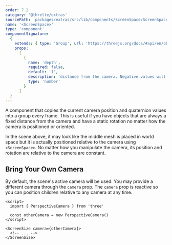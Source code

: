 ```yaml
---
order: 7.2
category: '@threlte/extras'
sourcePath: 'packages/extras/src/lib/components/ScreenSpace/ScreenSpace.svelte'
name: '<ScreenSpace>'
type: 'component'
componentSignature:
  {
    extends: { type: 'Group', url: 'https://threejs.org/docs/#api/en/objects/Group' },
    props:
      [
        {
          name: 'depth',
          required: false,
          default: '1',
          description: 'distance from the camera. Negative values will place things behind the camera',
          type: 'number'
        }
      ]
  }
---
```


A component that copies the current camera position and quaternion values into a group every frame. This is useful if you have objects that are always a fixed distance from the camera and have a static rotation no matter how the camera is positioned or oriented.

<Example path="extras/screen-space" />

In the scene above, it may look like the middle mesh is placed in world space but it is actually positioned relative to the camera using `<ScreenSpace>`. No matter how you manipulate the camera, its position and rotation are relative to the camera are constant.

## Bring Your Own Camera

By default, the scene's active camera will be used. You may provide a different camera through the `camera` prop. The `camera` prop is reactive so you can position children relative to any camera at any time.

```svelte
<script>
  import { PerspectiveCamera } from 'three'

  const otherCamera = new PerspectiveCamera()
</script>

<ScreenSize camera={otherCamera}>
  <!-- ... -->
</ScreenSize>
```
